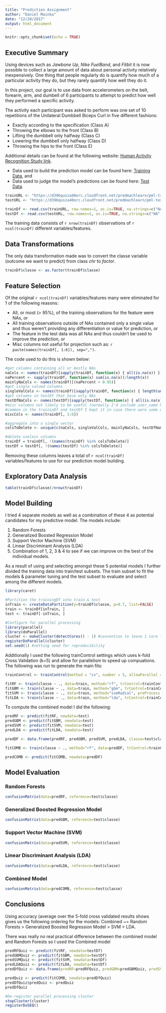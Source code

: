```yaml
---
title: "Prediction Assignment"
author: "Daniel Mainka"
date: "12/20/2017"
output: html_document
---
```


```r
knitr::opts_chunk$set(echo = TRUE)
```

## Executive Summary

Using devices such as *Jawbone Up*, *Nike FuelBand*, and *Fitbit* it is now possible to collect a large amount of data about personal activity relatively inexpensively.  One thing that people regularly do is quantify how much of a particular activity they do, but they rarely quantify how well they do it. 

In this project, our goal is to use data from accelerometers on the belt, forearm, arm, and dumbell of 6 participants to attempt to predict how well they performed a specific activity.  

The activity each participant was asked to perform was one set of 10 repetitions of the Unilateral Dumbbell Biceps Curl in five different fashions:

- Exactly according to the specification (Class A)
- Throwing the elbows to the front (Class B)
- Lifting the dumbbell only halfway (Class C) 
- Lowering the dumbbell only halfway (Class D)
- Throwing the hips to the front (Class E)

Additional details can be found at the following website: [Human Activity Recognition Study link](http://web.archive.org/web/20161224072740/http:/groupware.les.inf.puc-rio.br/har).

- Data used to build the prediction model can be found here: [Training Data](https://d396qusza40orc.cloudfront.net/predmachlearn/pml-training.csv), and
- Data used to judge the model's predictions can be found here: [Test Data](https://d396qusza40orc.cloudfront.net/predmachlearn/pml-testing.csv).

```r
trainURL <- "https://d396qusza40orc.cloudfront.net/predmachlearn/pml-training.csv"
testURL <- "https://d396qusza40orc.cloudfront.net/predmachlearn/pml-testing.csv"

trainDf <- read.csv(trainURL, row.names=1, as.is=TRUE, na.strings=c("NA", "#DIV/0!", ""))
testDf <- read.csv(testURL, row.names=1, as.is=TRUE, na.strings=c("NA", "#DIV/0!", ""))
```

The training data consists of `r nrow(trainDf)` observations of `r ncol(trainDf)` different variables/features.

## Data Transformations

The only data transformation made was to convert the classe variable (outcome we want to predict) from class *chr* to *factor*.

```r
trainDf$classe <- as.factor(trainDf$classe)
```

## Feature Selection

Of the original `r ncol(trainDf)` variables/features many were eliminated for 1 of the following reasons:

- All, or most (> 95%), of the training observations for the feature were NAs, or
- All training observations outside of NAs contained only a single value and thus weren't providing any differentiation or value for prediction, or
- The feature in the test data was all NAs and thus couldn't be used to improve the prediction, or
- Misc columns not useful for projection such as: `r paste(names(trainDf[, 1:6]), sep=",")`.

The code used to do this is shown below:

```r
#get columns containing all or mostly NAs
naCols <- names(trainDf)[sapply(trainDf, function(x) { all(is.na(x)) })]
naPercent <- sapply(trainDf, function(x) sum(is.na(x))/length(x))
mainlyNaCols <- names(trainDf)[(naPercent > 0.95)]
#get single valued columns
singleValCols <- names(trainDf)[sapply(trainDf, function(x) { length(unique(x[!is.na(x)])) == 1 })]
#get columns in testDf that have only NAs
testDfNaCols <- names(testDf)[sapply(testDf, function(x) { all(is.na(x)) })]
#misc columns not likely to be useful (normally I'd include user_name here but since they are both
#common in the traininDf and testDf I kept it in case there were some user specific idiosynchrasies)
miscCols <- names(trainDf[, 1:6])

#aggregate into a single vector
colsToDelete <- unique(c(naCols, singleValCols, mainlyNaCols, testDfNaCols, miscCols))

#delete useless columns
trainDf = trainDf[, !(names(trainDf) %in% colsToDelete)]
testDf = testDf[, !(names(testDf) %in% colsToDelete)]
```

Removing these columns leaves a total of `r ncol(trainDf)` variables/features to use for our prediction model building.

## Exploratory Data Analysis

```r
table(trainDf$classe)/nrow(trainDf)
```

## Model Building

I tried 4 separate models as well as a combination of these 4 as potential candidates for my predictive model.  The models include:

1.  Random Forests
2.  Generalized Boosted Regression Model
3.  Support Vector Machine (SVM)
4.  Linear Discriminant Analysis (LDA)
5.  Combination of 1, 2, 3 & 4 to see if we can improve on the best of the individual models.

As a result of using and selecting amongst these 5 potential models I further divided the training data into train/test subsets.  The train subset to fit the models & parameter tuning and the test subset to evaluate and select among the different models.

```r
library(caret)
```
```r
#Partition the trainingDf into train & test
inTrain <- createDataPartition(y=trainDf$classe, p=0.7, list=FALSE)
train <- trainDf[inTrain, ]
test <- trainDf[-inTrain, ]
```

```r
#Configure for parallel processing
library(parallel)
library(doParallel)
cluster <- makeCluster(detectCores() - 1) #convention to leave 1 core for OS
registerDoParallel(cluster)
set.seed(1) #setting seed for reproducibility
```

Additionally I used the following trainControl settings which uses k-fold Cross Validation (k=5) and allow for parallelism to speed up compuations.  The following was run to generate the main fits:

```r
trainControl <- trainControl(method = "cv", number = 5, allowParallel = TRUE)

fitRF <- train(classe ~ ., data=train, method="rf", trControl=trainControl)
fitGBM <- train(classe ~ ., data=train, method="gbm", trControl=trainControl, verbose=FALSE)
fitSVM <- train(classe ~ ., data=train, method="svmRadial", preProcess = c("center", "scale"), trControl=trainControl)
fitLDA <- train(classe ~ ., data=train, method="lda", trControl=trainControl)
```

To compute the combined model I did the following:

```r
predRF <- predict(fitRF, newdata=test)
predGBM <- predict(fitGBM, newdata=test)
predSVM <- predict(fitSVM, newdata=test)
predLDA <- predict(fitLDA, newdata=test)

predDF <- data.frame(predRF, predGBM, predSVM, predLDA, classe=test$classe)

fitCOMB <- train(classe ~ ., method="rf", data=predDF, trControl=trainControl)

predCOMB <- predict(fitCOMB, newdata=predDF)
```

## Model Evaluation

### Random Forests
```r
confusionMatrix(data=predRF, reference=test$classe)
```

### Generalized Boosted Regression Model
```r
confusionMatrix(data=predGBM, reference=test$classe)
```

### Support Vector Machine (SVM)
```r
confusionMatrix(data=predSVM, reference=test$classe)
```

### Linear Discriminant Analysis (LDA)
```r
confusionMatrix(data=predLDA, reference=test$classe)
```

### Combined Model
```r
confusionMatrix(data=predCOMB, reference=test$classe)
```

## Conclusions

Using accuracy (average over the 5-fold cross validated results shows gives us the following ordering for the models:  Combined ~= Random Forests > Generalized Boosted Regression Model > SVM > LDA.

There was really no real practical difference between the combined model and Random Forests so I used the Combined model

```r
predRFQuiz <- predict(fitRF, newdata=testDf)
predGBMQuiz <- predict(fitGBM, newdata=testDf)
predSVMQuiz <- predict(fitSVM, newdata=testDf)
predLDAQuiz <- predict(fitLDA, newdata=testDf)
predDfQuiz <- data.frame(predRF=predRFQuiz, predGBM=predGBMQuiz, predSVM=predSVMQuiz, predLDA=predLDAQuiz)

predQuiz <- predict(fitCOMB, newdata=predDfQuiz)
predDfQuiz$predQuiz <- predQuiz
predDfQuiz
```

<!--
---
<P style="page-break-before: always">

# Appendix

**Summary of Features for Training Data Set**

```r
#str(trainDf)
```

-->

```r
#De-register parallel processing cluster
stopCluster(cluster)
registerDoSEQ()
```